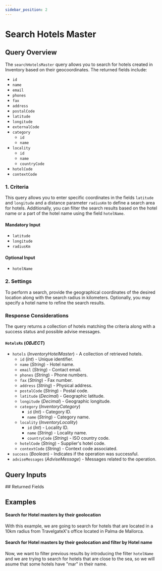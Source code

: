 ```yaml
---
sidebar_position: 2
---
```





# Search Hotels Master

## Query Overview

The `searchHotelsMaster` query allows you to search for hotels created in Inventory based on their geocoordinates. The returned fields include:

* `id`
* `name`
* `email`
* `phones`
* `fax`
* `address`
* `postalCode`
* `latitude`
* `longitude`
* `externalCode`
* `category`
    * `id`
	* `name`
* `locality`
    * `id`
    * `name`
    * `countryCode`
* `hotelCode`
* `contextCode`

### 1. Criteria

This query allows you to enter specific coordinates in the fields `latitude` and `longitude` and a distance parameter `radiusKm` to define a search area for hotels.
Additionally, you can filter the search results based on the hotel name or a part of the hotel name using the field `hotelName`.

#### Mandatory Input
* `latitude`
* `longitude`
* `radiusKm`

#### Optional Input
* `hotelName`

### 2. Settings

To perform a search, provide the geographical coordinates of the desired location along with the search radius in kilometers. Optionally, you may specify a hotel name to refine the search results.

### Response Considerations

The query returns a collection of hotels matching the criteria along with a success status and possible advise messages.

#### `HotelsRs` (*OBJECT*)
* `hotels` (*InventoryHotelMaster*) - A collection of retrieved hotels.
    * `id` (*Int*) - Unique identifier.
    * `name` (*String*) - Hotel name.
    * `email` (*String*) - Contact email.
    * `phones` (*String*) - Phone numbers.
    * `fax` (*String*) - Fax number.
    * `address` (*String*) - Physical address.
    * `postalCode` (*String*) - Postal code.
    * `latitude` (*Decimal*) - Geographic latitude.
    * `longitude` (*Decimal*) - Geographic longitude.
    * `category` (*InventoryCategory*)
        * `id` (*Int*) - Category ID.
        * `name` (*String*) - Category name.
    * `locality` (*InventoryLocality*)
        * `id` (*Int*) - Locality ID.
        * `name` (*String*) - Locality name.
        * `countryCode` (*String*) - ISO country code.
    * `hotelCode` (*String*) - Supplier's hotel code.
    * `contextCode` (*String*) - Context code associated.
* `success` (*Boolean*) - Indicates if the operation was successful.
* `adviseMessages` (*AdviseMessage*) - Messages related to the operation.

## Query Inputs

<InventoryHotelsMasterSearchFilterInput />
## Returned Fields

<HotelsRs />


## Examples

#### Search for Hotel masters by their geolocation

With this example, we are going to search for hotels that are located in a 10km radius from TravelgateX's office located in Palma de Mallorca. 

<GraphqlSample query={hotelsMasterSearchQuery} variables={hotelsMasterSearchVariables} />

#### Search for Hotel masters by their geolocation and filter by Hotel name

Now, we want to filter previous results by introducing the filter `hotelName` and we are trying to search for hotels that are close to the sea, so we will asume that some hotels have "mar" in their name.

<GraphqlSample query={hotelsMasterSearchQuery} variables={hotelsMasterSearchHotelNameVariables} />